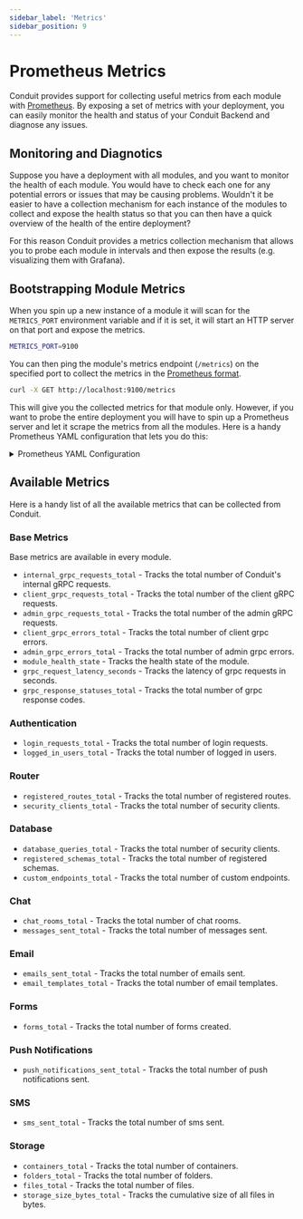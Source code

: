 ```yaml
---
sidebar_label: 'Metrics'
sidebar_position: 9
---
```



# Prometheus Metrics

Conduit provides support for collecting useful metrics from each module with [Prometheus](https://prometheus.io/).
By exposing a set of metrics with your deployment, you can easily monitor the health and status of your Conduit Backend and diagnose any issues.


## Monitoring and Diagnotics

Suppose you have a deployment with all modules, and you want to monitor the health of each module. You would have to check each one for
any potential errors or issues that may be causing problems. Wouldn't it be easier to have a collection mechanism
for each instance of the modules to collect and expose the health status so that you can then have a quick overview of the health of the entire deployment?

For this reason Conduit provides a metrics collection mechanism that allows you to probe each module in intervals and then expose the results (e.g. visualizing them with
Grafana).

## Bootstrapping Module Metrics
When you spin up a new instance of a module it will scan for the ```METRICS_PORT``` environment variable and if it is set, it will start an HTTP server on that port and expose the metrics.
```bash
METRICS_PORT=9100
```

You can then ping the module's metrics endpoint (```/metrics```) on the specified port to collect the metrics in the [Prometheus format](https://prometheus.io/docs/concepts/data_model/).
```bash
curl -X GET http://localhost:9100/metrics
```
This will give you the collected metrics for that module only. However, if you want to probe the entire deployment you will have to spin up a Prometheus server and let it scrape the metrics
from all the modules. Here is a handy Prometheus YAML configuration that lets you do this:

<details>
    <summary> Prometheus YAML Configuration </summary>


```yaml
global:
  scrape_interval: 5s
  scrape_timeout: 5s
  evaluation_interval: 5s
alerting:
  alertmanagers:
  - static_configs:
    - targets: []
    scheme: http
    timeout: 10s
    api_version: v1
scrape_configs:
- job_name: prometheus
  honor_timestamps: true
  scrape_interval: 3s
  scrape_timeout: 3s
  metrics_path: /metrics
  scheme: http
  static_configs:
  - targets: ['localhost:9091']
    labels:
      module: 'Core'
  - targets: ['localhost:9092']
    labels:
      module: 'Router'
  - targets: ['localhost:9093']
    labels:
      module: 'Database'
  - targets: ['localhost:9094']
    labels:
      module: 'Authentication'
  - targets: ['localhost:9095']
    labels:
      module: 'Chat'
  - targets: ['localhost:9096']
    labels:
      module: 'Email'
  - targets: ['localhost:9097']
    labels:
      module: 'Forms'
  - targets: ['localhost:9099']
    labels:
      module: 'SMS'
  - targets: ['localhost:9098']
    labels:
      module: 'Push Notifications'
  - targets: ['localhost:9190']
    labels:
      module: 'Storage'
```

</details>




## Available Metrics
Here is a handy list of all the available metrics that can be collected from Conduit.

### Base Metrics
Base metrics are available in every module.

- ```internal_grpc_requests_total``` - Tracks the total number of Conduit's internal gRPC requests.
- ```client_grpc_requests_total``` - Tracks the total number of the client gRPC requests.
- ```admin_grpc_requests_total``` - Tracks the total number of the admin gRPC requests.
- ```client_grpc_errors_total``` - Tracks the total number of client grpc errors.
- ```admin_grpc_errors_total``` - Tracks the total number of admin grpc errors.
- ```module_health_state``` - Tracks the health state of the module.
- ```grpc_request_latency_seconds``` - Tracks the latency of grpc requests in seconds.
- ```grpc_response_statuses_total``` - Tracks the total number of grpc response codes.

### Authentication
- ```login_requests_total``` - Tracks the total number of login requests.
- ```logged_in_users_total``` - Tracks the total number of logged in users.

### Router
- ```registered_routes_total``` - Tracks the total number of registered routes.
- ```security_clients_total``` - Tracks the total number of security clients.

### Database
- ```database_queries_total``` - Tracks the total number of security clients.
- ```registered_schemas_total``` - Tracks the total number of registered schemas.
- ```custom_endpoints_total``` - Tracks the total number of custom endpoints.

### Chat
- ```chat_rooms_total``` - Tracks the total number of chat rooms.
- ```messages_sent_total``` - Tracks the total number of messages sent.

### Email
- ```emails_sent_total``` - Tracks the total number of emails sent.
- ```email_templates_total``` - Tracks the total number of email templates.

### Forms
- ```forms_total``` - Tracks the total number of forms created.

### Push Notifications
- ```push_notifications_sent_total``` - Tracks the total number of push notifications sent.

### SMS
- ```sms_sent_total``` - Tracks the total number of sms sent.

### Storage
- ```containers_total``` - Tracks the total number of containers.
- ```folders_total``` - Tracks the total number of folders.
- ```files_total``` - Tracks the total number of files.
- ```storage_size_bytes_total``` - Tracks the cumulative size of all files in bytes.


